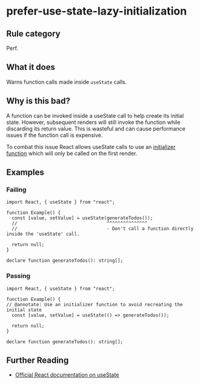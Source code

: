 # prefer-use-state-lazy-initialization

## Rule category

Perf.

## What it does

Warns function calls made inside `useState` calls.

## Why is this bad?

A function can be invoked inside a useState call to help create its initial state. However, subsequent renders will still invoke the function while discarding its return value. This is wasteful and can cause performance issues if the function call is expensive.

To combat this issue React allows useState calls to use an [initializer function](https://react.dev/reference/react/useState#avoiding-recreating-the-initial-state) which will only be called on the first render.

## Examples

### Failing

```tsx
import React, { useState } from "react";

function Example() {
  const [value, setValue] = useState(generateTodos());
  //                                 ^^^^^^^^^^^^^^^
  //                                 - Don't call a function directly inside the 'useState' call.

  return null;
}

declare function generateTodos(): string[];
```

### Passing

```tsx
import React, { useState } from "react";

function Example() {
// @annotate: Use an initializer function to avoid recreating the initial state
  const [value, setValue] = useState(() => generateTodos());

  return null;
}

declare function generateTodos(): string[];
```

## Further Reading

- [Official React documentation on useState](https://react.dev/reference/react/useState)
